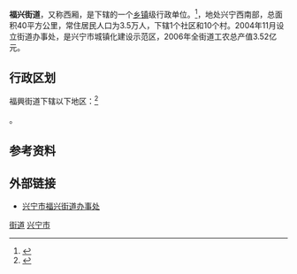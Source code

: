 {{中国乡级行政区|44/14/81/002/000}}

'''福兴街道'''，又称西厢，是{{PRC admin/fullname|44/14/81/003/000|3}}下辖的一个[[乡镇|乡镇]]级行政单位。<ref>{{PRC admin/ref sgc|{{PRC admin/parent|44/14/81/002/000}}}}</ref>，地处兴宁西南部，总面积40平方公里，常住居民人口为3.5万人，下辖1个社区和10个村。2004年11月设立街道办事处，是兴宁市城镇化建设示范区，2006年全街道工农总产值3.52亿元。

== 行政区划 ==

福興街道下辖以下地区：<ref>{{PRC admin/ref sgc|44/14/81/002/000}}</ref>

{{PRC admin/children|44/14/81/002/000}}。

== 参考资料 ==
{{reflist}}
{{行政区划小作品}}
==外部链接==
*[http://www.xnfxjdb.gov.cn/ 兴宁市福兴街道办事处] {{Wayback|url=http://www.xnfxjdb.gov.cn/ |date=20071210222458 }}

{{PRC admin/navcat|44/14/81/002/000}}
{{GD-stub}}

[[Category:兴宁市行政区划|街道]]
[[Category:梅州街道_(行政区划)|兴宁市]]